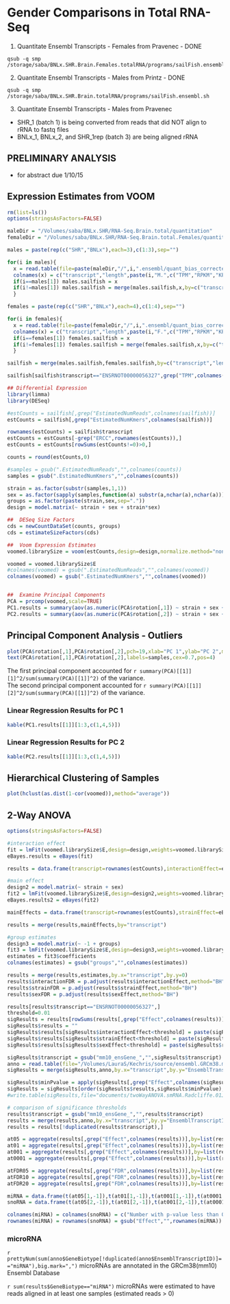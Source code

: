 Gender Comparisons in Total RNA-Seq
========================================================

1. Quantitate Ensembl Transcripts - Females from Pravenec - DONE
```
qsub -q smp /storage/saba/BNLx.SHR.Brain.Females.totalRNA/programs/sailFish.ensemblTranscripts.sh
```

2. Quantitate Ensembl Transcripts - Males from Printz - DONE
```
qsub -q smp /storage/saba/BNLx.SHR.Brain.totalRNA/programs/sailFish.ensembl.sh
```

3. Quantitate Ensembl Transcripts - Males from Pravenec
* SHR_1 (batch 1) is being converted from reads that did NOT align to rRNA to fastq files
* BNLx_1, BNLx_2, and SHR_1rep (batch 3) are being aligned rRNA

PRELIMINARY ANALYSIS
--------------------
* for abstract due 1/10/15

## Expression Estimates from VOOM

```r
rm(list=ls())
options(stringsAsFactors=FALSE)

maleDir = "/Volumes/saba/BNLx.SHR/RNA-Seq.Brain.total/quantitation"
femaleDir = "/Volumes/saba/BNLx.SHR/RNA-Seq.Brain.total.Females/quantitation"

males = paste(rep(c("SHR","BNLx"),each=3),c(1:3),sep="")

for(i in males){
  x = read.table(file=paste(maleDir,"/",i,".ensembl/quant_bias_corrected.sf",sep=""),sep="\t",header=FALSE)
  colnames(x) = c("transcript","length",paste(i,"M.",c("TPM","RPKM","KPKM","EstimatedNumKmers","EstimatedNumReads"),sep=""))
  if(i==males[1]) males.sailfish = x
  if(i!=males[1]) males.sailfish = merge(males.sailfish,x,by=c("transcript","length"))
  }

females = paste(rep(c("SHR","BNLx"),each=4),c(1:4),sep="")

for(i in females){
  x = read.table(file=paste(femaleDir,"/",i,".ensembl/quant_bias_corrected.sf",sep=""),sep="\t",header=FALSE)
  colnames(x) = c("transcript","length",paste(i,"F.",c("TPM","RPKM","KPKM","EstimatedNumKmers","EstimatedNumReads"),sep=""))
  if(i==females[1]) females.sailfish = x
  if(i!=females[1]) females.sailfish = merge(females.sailfish,x,by=c("transcript","length"))
  }

sailfish = merge(males.sailfish,females.sailfish,by=c("transcript","length"))

sailfish[sailfish$transcript=="ENSRNOT00000056327",grep("TPM",colnames(sailfish))]

## Differential Expression
library(limma)
library(DESeq) 

#estCounts = sailfish[,grep("EstimatedNumReads",colnames(sailfish))]
estCounts = sailfish[,grep("EstimatedNumKmers",colnames(sailfish))]

rownames(estCounts) = sailfish$transcript
estCounts = estCounts[-grep("ERCC",rownames(estCounts)),]
estCounts = estCounts[rowSums(estCounts!=0)>0,]

counts = round(estCounts,0)

#samples = gsub(".EstimatedNumReads","",colnames(counts))
samples = gsub(".EstimatedNumKmers","",colnames(counts))

strain = as.factor(substr(samples,1,1))
sex = as.factor(sapply(samples,function(a) substr(a,nchar(a),nchar(a))))
groups = as.factor(paste(strain,sex,sep="."))
design = model.matrix(~ strain + sex + strain*sex)

##  DESeq Size Factors
cds = newCountDataSet(counts, groups)
cds = estimateSizeFactors(cds)

##  Voom Expression Estimates
voomed.librarySize = voom(estCounts,design=design,normalize.method="none",lib.size=sizeFactors(cds))

voomed = voomed.librarySize$E
#colnames(voomed) = gsub(".EstimatedNumReads","",colnames(voomed))
colnames(voomed) = gsub(".EstimatedNumKmers","",colnames(voomed))


##  Examine Principal Components 
PCA = prcomp(voomed,scale=TRUE)
PC1.results = summary(aov(as.numeric(PCA$rotation[,1]) ~ strain + sex + strain*sex))
PC2.results = summary(aov(as.numeric(PCA$rotation[,2]) ~ strain + sex + strain*sex))
```

## Principal Component Analysis - Outliers
```r
plot(PCA$rotation[,1],PCA$rotation[,2],pch=19,xlab="PC 1",ylab="PC 2",main="First Two Principal Components")
text(PCA$rotation[,1],PCA$rotation[,2],labels=samples,cex=0.7,pos=4)
```

The first principal component accounted for `r summary(PCA)[[1]][1]^2/sum(summary(PCA)[[1]]^2)` of the variance.  
The second principal component accounted for `r summary(PCA)[[1]][2]^2/sum(summary(PCA)[[1]]^2)` of the variance.  

### Linear Regression Results for PC 1
```r
kable(PC1.results[[1]][1:3,c(1,4,5)])
```

### Linear Regression Results for PC 2
```r
kable(PC2.results[[1]][1:3,c(1,4,5)])
```

## Hierarchical Clustering of Samples
```r
plot(hclust(as.dist(1-cor(voomed)),method="average"))
```

## 2-Way ANOVA

```r
options(stringsAsFactors=FALSE)

#interaction effect
fit = lmFit(voomed.librarySize$E,design=design,weights=voomed.librarySize$weights)
eBayes.results = eBayes(fit)

results = data.frame(transcript=rownames(estCounts),interactionEffect=eBayes.results$p.value[,4])

#main effect
design2 = model.matrix(~ strain + sex)
fit2 = lmFit(voomed.librarySize$E,design=design2,weights=voomed.librarySize$weights)
eBayes.results2 = eBayes(fit2)

mainEffects = data.frame(transcript=rownames(estCounts),strainEffect=eBayes.results2$p.value[,2],sexEffect=eBayes.results2$p.value[,3])

results = merge(results,mainEffects,by="transcript")

#group estimates
design3 = model.matrix(~ -1 + groups)
fit3 = lmFit(voomed.librarySize$E,design=design3,weights=voomed.librarySize$weights)
estimates = fit3$coefficients
colnames(estimates) = gsub("groups","",colnames(estimates))

results = merge(results,estimates,by.x="transcript",by.y=0)
results$interactionFDR = p.adjust(results$interactionEffect,method="BH")
results$strainFDR = p.adjust(results$strainEffect,method="BH")
results$sexFDR = p.adjust(results$sexEffect,method="BH")

results[results$transcript=="ENSRNOT00000056327",]
threshold=0.01
sigResults = results[rowSums(results[,grep("Effect",colnames(results))]<threshold)>0,]
sigResults$results = ""
sigResults$results[sigResults$interactionEffect<threshold] = paste(sigResults$results[sigResults$interactionEffect<threshold],"interaction",sep="|")
sigResults$results[sigResults$strainEffect<threshold] = paste(sigResults$results[sigResults$strainEffect<threshold],"strain",sep="|")
sigResults$results[sigResults$sexEffect<threshold] = paste(sigResults$results[sigResults$sexEffect<threshold],"sex",sep="|")

sigResults$transcript = gsub("mm10_ensGene_","",sigResults$transcript)
anno = read.table(file="/Volumes/LauraS/Kechris/source/ensembl.GRCm38.mm10.miRNA.snoRNA.txt",sep="\t",header=TRUE)
sigResults = merge(sigResults,anno,by.x="transcript",by.y="EnsemblTranscriptID")

sigResults$minPvalue = apply(sigResults[,grep("Effect",colnames(sigResults))],1,min)
sigResults = sigResults[order(sigResults$results,sigResults$minPvalue),]
#write.table(sigResults,file="documents/twoWayANOVA.smRNA.Radcliffe.01Jun14.txt",sep="\t",col.names=TRUE,row.names=FALSE)

# comparison of significance thresholds
results$transcript = gsub("mm10_ensGene_","",results$transcript)
results = merge(results,anno,by.x="transcript",by.y="EnsemblTranscriptID")
results = results[!duplicated(results$transcript),]

at05 = aggregate(results[,grep("Effect",colnames(results))],by=list(results$GeneBiotype),function(a) sum(a<0.05))
at01 = aggregate(results[,grep("Effect",colnames(results))],by=list(results$GeneBiotype),function(a) sum(a<0.01))
at001 = aggregate(results[,grep("Effect",colnames(results))],by=list(results$GeneBiotype),function(a) sum(a<0.001))
at0001 = aggregate(results[,grep("Effect",colnames(results))],by=list(results$GeneBiotype),function(a) sum(a<0.0001))

atFDR05 = aggregate(results[,grep("FDR",colnames(results))],by=list(results$GeneBiotype),function(a) sum(a<0.05))
atFDR10 = aggregate(results[,grep("FDR",colnames(results))],by=list(results$GeneBiotype),function(a) sum(a<0.10))
atFDR20 = aggregate(results[,grep("FDR",colnames(results))],by=list(results$GeneBiotype),function(a) sum(a<0.20))

miRNA = data.frame(t(at05[1,-1]),t(at01[1,-1]),t(at001[1,-1]),t(at0001[1,-1]),t(atFDR20[1,-1]),t(atFDR10[1,-1]),t(atFDR05[1,-1]))
snoRNA = data.frame(t(at05[2,-1]),t(at01[2,-1]),t(at001[2,-1]),t(at0001[2,-1]),t(atFDR20[2,-1]),t(atFDR10[2,-1]),t(atFDR05[2,-1]))

colnames(miRNA) = colnames(snoRNA) = c("Number with p-value less than 0.05","Number with p-value less than 0.01","Number with p-value less than 0.001","Number with p-value less than 0.0001","Number with FDR less than 0.20","Number with FDR less than 0.10","Number with FDR less than 0.05")
rownames(miRNA) = rownames(snoRNA) = gsub("Effect","",rownames(miRNA))
```

### microRNA
`r prettyNum(sum(anno$GeneBiotype[!duplicated(anno$EnsemblTranscriptID)]=="miRNA"),big.mark=",")` microRNAs are annotated in the GRCm38(mm10) Ensembl Database

`r sum(results$GeneBiotype=="miRNA")` microRNAs were estimated to have reads aligned in at least one samples (estimated reads > 0)  



